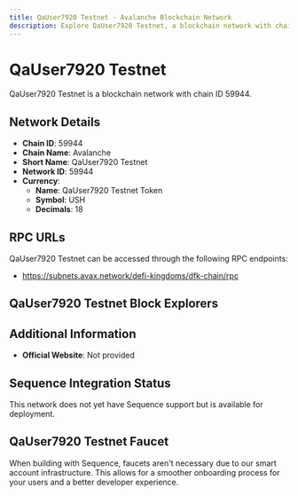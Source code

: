 ```yaml
--- 
title: QaUser7920 Testnet - Avalanche Blockchain Network
description: Explore QaUser7920 Testnet, a blockchain network with chain ID 59944. Learn about its native currency, QaUser7920 Testnet Token, and how to interact with the network.
---
```


# QaUser7920 Testnet

QaUser7920 Testnet is a blockchain network with chain ID 59944.

## Network Details

- **Chain ID**: 59944
- **Chain Name**: Avalanche
- **Short Name**: QaUser7920 Testnet
- **Network ID**: 59944
- **Currency**: 
  - **Name**: QaUser7920 Testnet Token
  - **Symbol**: USH
  - **Decimals**: 18

## RPC URLs

QaUser7920 Testnet can be accessed through the following RPC endpoints:

- https://subnets.avax.network/defi-kingdoms/dfk-chain/rpc

## QaUser7920 Testnet Block Explorers



## Additional Information

- **Official Website**: Not provided

## Sequence Integration Status

This network does not yet have Sequence support but is available for deployment.

## QaUser7920 Testnet Faucet

When building with Sequence, faucets aren't necessary due to our smart account infrastructure. This allows for a smoother onboarding process for your users and a better developer experience.
